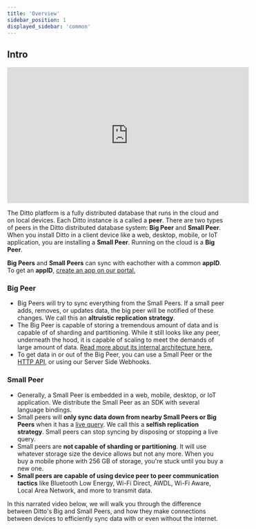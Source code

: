 ```yaml
---
title: 'Overview'
sidebar_position: 1
displayed_sidebar: 'common'
--- 
```


## Intro

<div className="iframe-container" align="center">
  <iframe 
    className="responsive-iframe"
    width="560" 
    height="315" 
    src="https://www.youtube.com/embed/u3y2NpA5R0A" 
    title="YouTube video player" 
    frameborder="0" 
    allow="accelerometer; autoplay; clipboard-write; encrypted-media; gyroscope; picture-in-picture" 
    allowfullscreen>
  </iframe>
</div>


The Ditto platform is a fully distributed database that runs in the cloud and on
local devices. Each Ditto instance is a called a __peer__. There are two types
of peers in the Ditto distributed database system: __Big Peer__ and __Small
Peer__. When you install Ditto in a client device like a web, desktop, mobile,
or IoT application, you are installing a __Small Peer__. Running on the cloud is
a __Big Peer__.

__Big Peers__ and __Small Peers__ can sync with eachother with a common __appID__. To get an __appID__, [create an app on our portal.](https://portal.ditto.live)

### Big Peer

* Big Peers will try to sync everything from the Small Peers. If a small peer adds, removes, or updates data, the big peer will be notified of these changes. We call this an __altruistic replication strategy__.
* The Big Peer is capable of storing a tremendous amount of data and is capable of of sharding and partitioning. While it still looks like any peer, underneath the hood, it is capable of scaling to meet the demands of large amount of data. [Read more about its internal architecture here.](../how-it-works/big-peer)
* To get data in or out of the Big Peer, you can use a Small Peer or the [HTTP API](/http/installation), or using our Server Side Webhooks.

### Small Peer

* Generally, a Small Peer is embedded in a web, mobile, desktop, or IoT application. We distribute the Small Peer as an SDK with several language bindings.
* Small peers will __only sync data down from nearby Small Peers or Big Peers__ when it has a [live query](../concepts/syncing-data). We call this a __selfish replication strategy__. Small peers can stop syncing by disposing or stopping a live query.
* Small peers are __not capable of sharding or partitioning__. It will use whatever storage size the device allows but not any more. When you buy a mobile phone with 256 GB of storage, you're stuck until you buy a new one. 
* __Small peers are capable of using device peer to peer communication tactics__ like Bluetooth Low Energy, Wi-Fi Direct, AWDL, Wi-Fi Aware, Local Area Network, and more to transmit data.

In this narrated video below, we will walk you through the difference between Ditto's Big and Small Peers, and how they make connections between devices to efficiently sync data with or even without the internet.
